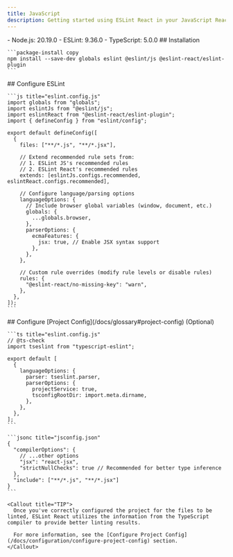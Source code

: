 ```yaml
---
title: JavaScript
description: Getting started using ESLint React in your JavaScript React project
---
```



<Callout type="info" title="This instruction requires the following minimum versions:">
  - Node.js: 20.19.0
  - ESLint: 9.36.0
  - TypeScript: 5.0.0
</Callout>

<Steps>
  <Step>
    ## Installation

    ```package-install copy
    npm install --save-dev globals eslint @eslint/js @eslint-react/eslint-plugin
    ```
  </Step>

  <Step>
    ## Configure ESLint

    ```js title="eslint.config.js"
    import globals from "globals";
    import eslintJs from "@eslint/js";
    import eslintReact from "@eslint-react/eslint-plugin";
    import { defineConfig } from "eslint/config";

    export default defineConfig([
      {
        files: ["**/*.js", "**/*.jsx"],

        // Extend recommended rule sets from:
        // 1. ESLint JS's recommended rules
        // 2. ESLint React's recommended rules
        extends: [eslintJs.configs.recommended, eslintReact.configs.recommended],

        // Configure language/parsing options
        languageOptions: {
          // Include browser global variables (window, document, etc.)
          globals: {
            ...globals.browser,
          },
          parserOptions: {
            ecmaFeatures: {
              jsx: true, // Enable JSX syntax support
            },
          },
        },

        // Custom rule overrides (modify rule levels or disable rules)
        rules: {
          "@eslint-react/no-missing-key": "warn",
        },
      },
    ]);
    ```
  </Step>

  <Step>
    ## Configure [Project Config](/docs/glossary#project-config) (Optional)

    ```ts title="eslint.config.js"
    // @ts-check
    import tseslint from "typescript-eslint";

    export default [
      {
        languageOptions: {
          parser: tseslint.parser,
          parserOptions: {
            projectService: true,
            tsconfigRootDir: import.meta.dirname,
          },
        },
      },
    ];
    ```

    ```jsonc title="jsconfig.json"
    {
      "compilerOptions": {
        // ...other options
        "jsx": "react-jsx",
        "strictNullChecks": true // Recommended for better type inference
      },
      "include": ["**/*.js", "**/*.jsx"]
    }
    ```

    <Callout title="TIP">
      Once you've correctly configured the project for the files to be linted, ESLint React utilizes the information from the TypeScript compiler to provide better linting results.

      For more information, see the [Configure Project Config](/docs/configuration/configure-project-config) section.
    </Callout>
  </Step>
</Steps>
